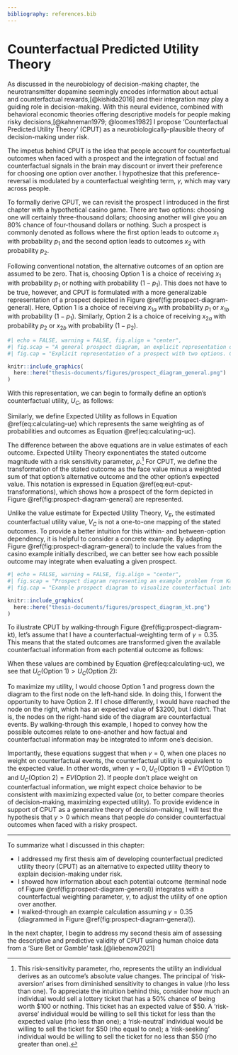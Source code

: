 ```yaml
---
bibliography: references.bib
---
```


# Counterfactual Predicted Utility Theory

As discussed in the neurobiology of decision-making chapter, the neurotransmitter dopamine seemingly encodes information about actual and counterfactual rewards,[@kishida2016] and their integration may play a guiding role in decision-making. With this neural evidence, combined with behavioral economic theories offering descriptive models for people making risky decisions,[@kahneman1979; @loomes1982] I propose 'Counterfactual Predicted Utility Theory' (CPUT) as a neurobiologically-plausible theory of decision-making under risk.

The impetus behind CPUT is the idea that people account for counterfactual outcomes when faced with a prospect and the integration of factual and counterfactual signals in the brain may discount or invert their preference for choosing one option over another. I hypothesize that this preference-reversal is modulated by a counterfactual weighting term, $\gamma$, which may vary across people. 

To formally derive CPUT, we can revisit the prospect I introduced in the first chapter with a hypothetical casino game. There are two options: choosing one will certainly three-thousand dollars; choosing another will give you an 80% chance of four-thousand dollars or nothing. Such a prospect is commonly denoted as follows where the first option leads to outcome $x_1$ with probability $p_1$ and the second option leads to outcomes $x_2$ with probability $p_2$.

```{=tex}
\begin{equation}
\begin{aligned}
\text{Option 1} &= (x_1, p_1) \\ 
\text{Option 2} &= (x_2, p_2)
\end{aligned}
(\#eq:prospect-notation)
\end{equation}
```

Following conventional notation, the alternative outcomes of an option are assumed to be zero. That is, choosing Option 1 is a choice of receiving $x_1$ with probability $p_1$ or nothing with probability $(1 - p_1)$. This does not have to be true, however, and CPUT is formulated with a more generalizable representation of a prospect depicted in Figure \@ref(fig:prospect-diagram-general). Here, Option 1 is a choice of receiving $x_{1a}$ with probability $p_1$ or $x_{1b}$ with probability $(1 - p_1)$. Similarly, Option 2 is a choice of receiving $x_{2a}$ with probability $p_2$ or $x_{2b}$ with probability $(1 - p_2)$.

```r
#| echo = FALSE, warning = FALSE, fig.align = "center",
#| fig.scap = "A general prospect diagram, an explicit representation of a prospect with two options.",
#| fig.cap = "Explicit representation of a prospect with two options. Choosing option 1 may lead to outcome $x_{1a}$ with probability $p_1$ or outcome $x_{1b}$ with probability $(1 - p_1)$. Choosing option 2 may lead to outcome $x_{2a}$ with probability $p_2$ or outcome $x_{2b}$ with probability $(1 - p_2)$."

knitr::include_graphics(
  here::here("thesis-documents/figures/prospect_diagram_general.png")
)
```

With this representation, we can begin to formally define an option's counterfactual utility, $U_C$, as follows:

```{=tex}
\begin{equation}
\begin{split}
U_{C}(\text{Option 1}) = p_{1} \cdot V_{C}(x_{1a}) + (1 - p_{1}) \cdot V_{C}(x_{1b}) \\ 
U_{C}(\text{Option 2}) = p_{2} \cdot V_{C}(x_{2a}) + (1 - p_{2}) \cdot V_{C}(x_{2b})
\end{split}
(\#eq:calculating-uc) 
\end{equation}
```

Similarly, we define Expected Utility as follows in Equation \@ref(eq:calculating-ue) which represents the same weighting as of probabilities and outcomes as Equation \@ref(eq:calculating-uc). 

```{=tex}
\begin{equation}
\begin{split}
U_{E}(\text{Option 1}) = p_{1} \cdot V_{E}(x_{1}) + (1 - p_{1}) \cdot V_{E}(x_{2}) \\   
U_{E}(\text{Option 2}) = p_{2} \cdot V_{E}(x_{4}) + (1 - p_{2}) \cdot V_{E}(x_{3})
\end{split}
(\#eq:calculating-ue)
\end{equation}
```

The difference between the above equations are in value estimates of each outcome. Expected Utility Theory exponentiates the stated outcome magnitude with a risk sensitivity parameter, $\rho$.[^cput-1] For CPUT, we define the transformation of the stated outcome as the face value minus a weighted sum of that option's alternative outcome and the other option's expected value. This notation is expressed in Equation \@ref(eq:eut-cput-transformations), which shows how a prospect of the form depicted in Figure \@ref(fig:prospect-diagram-general) are represented.

[^cput-1]: This risk-sensitivity parameter, rho, represents the utility an individual derives as an outcome's absolute value changes. The principal of 'risk-aversion' arises from diminished sensitivity to changes in value (rho less than one). To appreciate the intuition behind this, consider how much an individual would sell a lottery ticket that has a 50% chance of being worth \$100 or nothing. This ticket has an expected value of \$50. A 'risk-averse' individual would be willing to sell this ticket for less than the expected value (rho less than one); a 'risk-neutral' individual would be willing to sell the ticket for \$50 (rho equal to one); a 'risk-seeking' individual would be willing to sell the ticket for no less than \$50 (rho greater than one). 

```{=tex}
\begin{equation}
\begin{split}
\text{EUT:} \\
    V_{E}(x_{1a}) = x_{1a}^\rho \\
    V_{E}(x_{1b}) = x_{1b}^\rho \\
    V_{E}(x_{2a}) = x_{2a}^\rho \\
    V_{E}(x_{2b}) = x_{2b}^\rho
\end{split}
\hspace{3cm}
\begin{split}
\text{CPUT:} \\
    V_{C}(x_{1a}) = x_{1a} - \gamma[x_{1b} + EV(\text{Option 2})] \\
    V_{C}(x_{1b}) = x_{1b} - \gamma[x_{1a} + EV(\text{Option 2})] \\
    V_{C}(x_{2a}) = x_{2a} - \gamma[x_{2b} + EV(\text{Option 1})] \\
    V_{C}(x_{2b}) = x_{2b} - \gamma[x_{2a} + EV(\text{Option 1})]
\end{split}
(\#eq:eut-cput-transformations)
\end{equation}
```

Unlike the value estimate for Expected Utility Theory, $V_E$, the estimated counterfactual utility value, $V_C$ is not a one-to-one mapping of the stated outcomes. To provide a better intuition for this within- and between-option dependency, it is helpful to consider a concrete example. By adapting Figure \@ref(fig:prospect-diagram-general) to include the values from the casino example initially described, we can better see how each possible outcome may integrate when evaluating a given prospect.

```r
#| echo = FALSE, warning = FALSE, fig.align = "center",
#| fig.scap = "Prospect diagram representing an example problem from Kahneman and Tversky (1979).",
#| fig.cap = "Example prospect diagram to visualize counterfactual integration. Choosing option 1 may lead to outcome $\\$3000$ with probability $1.0$ or outcome $\\$0$ with probability $(1 - 1.0)$. Choosing option 2 may lead to outcome $\\$4000$ with probability $0.8$ or outcome $\\$0$ with probability $(1 - 0.8)$. Estimating the counterfactual utility value of possible outcomes are dependent on one-another."

knitr::include_graphics(
  here::here("thesis-documents/figures/prospect_diagram_kt.png")
)
```

To illustrate CPUT by walking-through Figure \@ref(fig:prospect-diagram-kt), let's assume that I have a counterfactual-weighting term of $\gamma = 0.35$. This means that the stated outcomes are transformed given the available counterfactual information from each potential outcome as follows:

```{=tex}
\begin{equation}
\begin{aligned}
V_{C}(\$3000) &= 3000 - 0.35[0 + EV(\text{Option 2})] \\
&= 3000 - 0.35[0 + 3200] \\
&= 1880 \\
V_{C}(\$0) &= 0 - 0.35[3000 + EV(\text{Option 2})] \\
&= 0 - 0.35[3000 + 3200] \\
&= -2170 \\
V_{C}(\$0) &= 0 - 0.35[0 + EV(\text{Option 1})] \\
&= 0 - 0.35[4000 + 3000] \\
&= -2450 \\
V_{C}(\$4000) &= 4000 - 0.35[4000 + EV(\text{Option 1})] \\
&= 4000 - 0.35[0 + 3000] \\
&= 2950 \\
\end{aligned}
(\#eq:cput-transformation-kt-demo)
\end{equation}
```

When these values are combined by Equation \@ref(eq:calculating-uc), we see that $U_C(\text{Option 1}) > U_C(\text{Option 2})$:

```{=tex}
\begin{equation}
\begin{aligned}
U_{C}(\text{Option 1}) &= 1 \cdot 2680 + (1 - 1) \cdot -620) \\ 
&= 1880 \\
U_{C}(\text{Option 2}) &= 0.8 \cdot 3700 + (1 - 0.8) \cdot -700) \\
&= 1870
\end{aligned}
(\#eq:calculating-uc-kt-demo) 
\end{equation}
```

To maximize my utility, I would choose Option 1 and progress down the diagram to the first node on the left-hand side. In doing this, I forwent the opportunity to have Option 2. If I chose differently, I would have reached the node on the right, which has an expected value of \$3200, but I didn't. That is, the nodes on the right-hand side of the diagram are counterfactual events. By walking-through this example, I hoped to convey how the possible outcomes relate to one-another and how factual and counterfactual information may be integrated to inform one's decision.

Importantly, these equations suggest that when $\gamma = 0$, when one places no weight on counterfactual events, the counterfactual utility is equivalent to the expected value. In other words, when $\gamma = 0$, $U_C(\text{Option 1}) = EV(\text{Option 1})$ and $U_C(\text{Option 2}) = EV(\text{Option 2})$. If people don't place weight on counterfactual information, we might expect choice behavior to be consistent with maximizing expected value (or, to better compare theories of decision-making, maximizing expected utility). To provide evidence in support of CPUT as a generative theory of decision-making, I will test the hypothesis that $\gamma > 0$ which means that people *do* consider counterfactual outcomes when faced with a risky prospect.

---

To summarize what I discussed in this chapter:

* I addressed my first thesis aim of developing counterfactual predicted utility theory (CPUT) as an alternative to expected utility theory to explain decision-making under risk. 
* I showed how information about each potential outcome (terminal node of Figure \@ref(fig:prospect-diagram-general)) integrates with a counterfactual weighting parameter, $\gamma$, to adjust the utility of one option over another. 
* I walked-through an example calculation assuming $\gamma = 0.35$ (diagrammed in Figure \@ref(fig:prospect-diagram-general)). 

In the next chapter, I begin to address my second thesis aim of assessing the descriptive and predictive validity of CPUT using human choice data from a 'Sure Bet or Gamble' task.[@liebenow2021]
